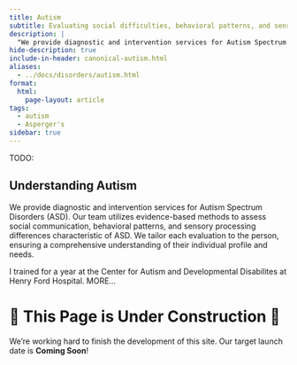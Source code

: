 ```yaml
---
title: Autism
subtitle: Evaluating social difficulties, behavioral patterns, and sensory processing differences characteristic of autism spectrum disorders (ASD)
description: |
  "We provide diagnostic and intervention services for Autism Spectrum Disorders (ASD). Our team utilizes evidence-based methods to assess social communication, behavioral patterns, and sensory processing differences characteristic of ASD. We tailor each evaluation to the person, ensuring a comprehensive understanding of their individual profile and needs."
hide-description: true
include-in-header: canonical-autism.html
aliases:
  - ../docs/disorders/autism.html
format:
  html:
    page-layout: article
tags:
  - autism
  - Asperger's
sidebar: true
---
```


TODO:

## Understanding Autism

We provide diagnostic and intervention services for Autism Spectrum Disorders
(ASD). Our team utilizes evidence-based methods to assess social communication,
behavioral patterns, and sensory processing differences characteristic of ASD.
We tailor each evaluation to the person, ensuring a comprehensive understanding
of their individual profile and needs.

I trained for a year at the Center for Autism and Developmental Disabilites at
Henry Ford Hospital. MORE...

# 🚧 This Page is Under Construction 🚧

We're working hard to finish the development of this site. Our target launch
date is **Coming Soon**!

